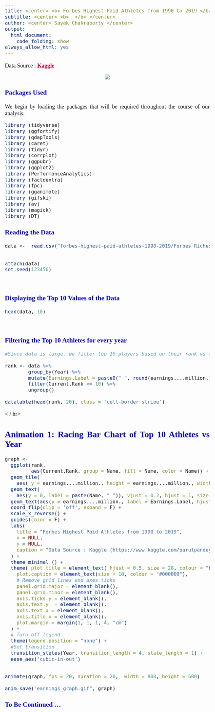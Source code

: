 ```yaml
---
title: <center> <b> Forbes Highest Paid Athletes from 1990 to 2019 </b> </center>
subtitle: <center> <b>  </b> </center>
author: <center> Sayak Chakraborty </center>
output:
  html_document: 
    code_folding: show
always_allow_html: yes
---
```


<style>
body {
        text-align: justify;
        font-family: "Bookman", Bookman;
        font-size: 14pt;
     }
</style>

<style>

h1 {
  color: #0002C0;
  font-family: Bookman;
  font-weight:bold;
}

h2 {
  color: #0002C0;
  font-family: Bookman;
font-weight:bold;
}

h3 {
  color: #0002C0;
  font-family: Bookman;
font-weight:bold;
}

h4 {
  color: #0002C0;
  font-family: Bookman;
font-weight:bold;
}

a, a:hover {
    color: #C70039 ;
}

</style>

Data Source : [**Kaggle**](https://www.kaggle.com/parulpandey/forbes-highest-paid-athletes-19902019)

<center> ![](Images/Richest-Athletes-in-the-World.jpg) </center>

<h3> Packages Used </h3>

We begin by loading the packages that will be required throughout the course of our analysis.

```r
library (tidyverse) 
library (ggfortify)
library (qdapTools)
library (caret)
library (tidyr)
library (corrplot)
library (ggpubr)
library (ggplot2)
library (PerformanceAnalytics)
library (factoextra)
library (fpc)
library (gganimate)
library (gifski)
library (av)
library (magick)
library (DT)
```

</hr>

<h3> Reading the Data </h3>
```r
data <-  read.csv("forbes-highest-paid-athletes-1990-2019/Forbes Richest Atheletes (Forbes Richest Athletes 1990-2019).csv")


attach(data)
set.seed(123456)
```


</br>

</hr>

<h3> Displaying the Top 10 Values of the Data </h3>

```r
head(data, 10)
```

</br>

<h3> Filtering the Top 10 Athletes for every year </h3>

```r
#Since data is large, we filter top 10 players based on their rank vs the Year

rank <- data %>%
        group_by(Year) %>%
        mutate(Earnings.Label = paste0(" ", round(earnings....million.)," Million")) %>% 
        filter(Current.Rank <= 10) %>%
        ungroup()

datatable(head(rank, 20), class = 'cell-border stripe')
```

< / hr>

<h2> Animation 1: Racing Bar Chart of Top 10 Athletes vs Year </h2>

```r
graph <-
  ggplot(rank,
         aes(Current.Rank, group = Name, fill = Name, color = Name)) +
  geom_tile(
    aes( y = earnings....million., height = earnings....million., width = 0.7), alpha = 0.8, color = NA, size = 4 ) +
  geom_text(
    aes(y = 0, label = paste(Name, " ")), vjust = 0.2, hjust = 1, size = 6 ) +
  geom_text(aes(y = earnings....million., label = Earnings.Label, hjust = 0), color = "#000000") +
  coord_flip(clip = 'off', expand = F) +
  scale_x_reverse() +
  guides(color = F) +
  labs(
    title = "Forbes Highest Paid Athletes from 1990 to 2019",
    x = NULL,
    y = NULL,
    caption = "Data Source : Kaggle (https://www.kaggle.com/parulpandey/forbes-highest-paid-athletes-19902019)"
  ) +
  theme_minimal () +
  theme( plot.title = element_text( hjust = 0.5, size = 28, colour = "blue" ),
    plot.caption = element_text(size = 10, colour = "#000000"),
    # Remove grid lines and axes ticks
    panel.grid.major = element_blank(),
    panel.grid.minor = element_blank(),
    axis.ticks.y = element_blank(),
    axis.text.y  = element_blank(),
    axis.text.x = element_blank(),
    axis.title.x = element_blank(),
    plot.margin = margin(1, 1, 1, 4, "cm")
  ) +
  # Turn off legend
  theme(legend.position = "none") + 
  #Set transition
  transition_states(Year, transition_length = 4, state_length = 1) +
  ease_aes('cubic-in-out')


animate(graph, fps = 20, duration = 20,  width = 800, height = 600)
```

```r
anim_save("earnings_graph.gif", graph)
```


<h3> To Be Continued ... </h3>